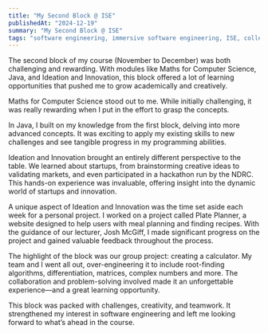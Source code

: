 ```yaml
---
title: "My Second Block @ ISE"
publishedAt: "2024-12-19"
summary: "My Second Block @ ISE"
tags: "software engineering, immersive software engineering, ISE, college, study, university, UL"
---
```

The second block of my course (November to December) was both challenging and rewarding. With modules like Maths for Computer Science, Java, and Ideation and Innovation, this block offered a lot of learning opportunities that pushed me to grow academically and creatively.

Maths for Computer Science stood out to me. While initially challenging, it was really rewarding when I put in the effort to grasp the concepts.

In Java, I built on my knowledge from the first block, delving into more advanced concepts. It was exciting to apply my existing skills to new challenges and see tangible progress in my programming abilities.

Ideation and Innovation brought an entirely different perspective to the table. We learned about startups, from brainstorming creative ideas to validating markets, and even participated in a hackathon run by the NDRC. This hands-on experience was invaluable, offering insight into the dynamic world of startups and innovation.

A unique aspect of Ideation and Innovation was the time set aside each week for a personal project. I worked on a project called Plate Planner, a website designed to help users with meal planning and finding recipes. With the guidance of our lecturer, Josh McGiff, I made significant progress on the project and gained valuable feedback throughout the process.

The highlight of the block was our group project: creating a calculator. My team and I went all out,  over-engineering it to include root-finding algorithms, differentiation, matrices, complex numbers and more. The collaboration and problem-solving involved made it an unforgettable experience—and a great learning opportunity.

This block was packed with challenges, creativity, and teamwork. It strengthened my interest in software engineering and left me looking forward to what’s ahead in the course.